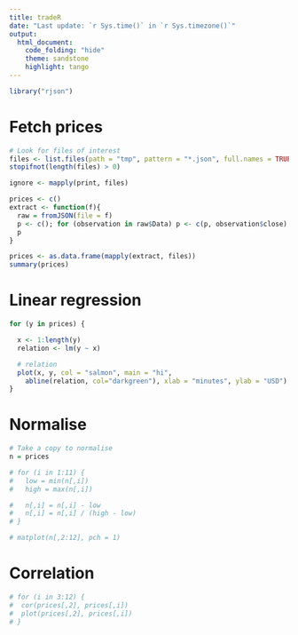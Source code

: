```yaml
---
title: tradeR
date: "Last update: `r Sys.time()` in `r Sys.timezone()`"
output:
  html_document:
    code_folding: "hide"
    theme: sandstone
    highlight: tango
---
```


```r
library("rjson")
```

# Fetch prices
```r
# Look for files of interest
files <- list.files(path = "tmp", pattern = "*.json", full.names = TRUE)
stopifnot(length(files) > 0)

ignore <- mapply(print, files)
```

```r
prices <- c()
extract <- function(f){
  raw = fromJSON(file = f)
  p <- c(); for (observation in raw$Data) p <- c(p, observation$close)
  p
}

prices <- as.data.frame(mapply(extract, files))
summary(prices)
```

# Linear regression
```r
for (y in prices) {

  x <- 1:length(y)
  relation <- lm(y ~ x)

  # relation
  plot(x, y, col = "salmon", main = "hi", 
    abline(relation, col="darkgreen"), xlab = "minutes", ylab = "USD")
}
```

# Normalise
```r
# Take a copy to normalise
n = prices

# for (i in 1:11) {
#   low = min(n[,i])
#   high = max(n[,i])

#   n[,i] = n[,i] - low
#   n[,i] = n[,i] / (high - low)
# }

# matplot(n[,2:12], pch = 1)
```

# Correlation
```r
# for (i in 3:12) {
#  cor(prices[,2], prices[,i])
#  plot(prices[,2], prices[,i])
# }
```

